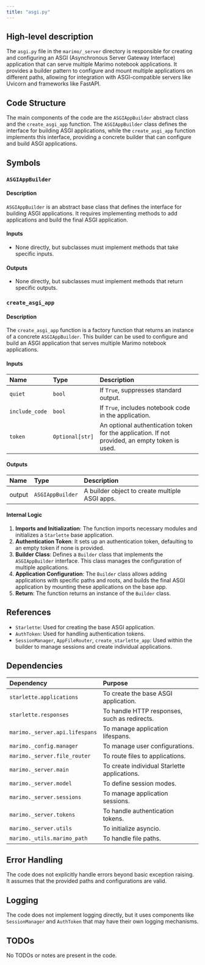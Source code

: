 ```yaml
---
title: "asgi.py"
---
```


## High-level description

The `asgi.py` file in the `marimo/_server` directory is responsible for creating and configuring an ASGI (Asynchronous Server Gateway Interface) application that can serve multiple Marimo notebook applications. It provides a builder pattern to configure and mount multiple applications on different paths, allowing for integration with ASGI-compatible servers like Uvicorn and frameworks like FastAPI.

## Code Structure

The main components of the code are the `ASGIAppBuilder` abstract class and the `create_asgi_app` function. The `ASGIAppBuilder` class defines the interface for building ASGI applications, while the `create_asgi_app` function implements this interface, providing a concrete builder that can configure and build ASGI applications.

## Symbols

### `ASGIAppBuilder`
#### Description
`ASGIAppBuilder` is an abstract base class that defines the interface for building ASGI applications. It requires implementing methods to add applications and build the final ASGI application.

#### Inputs
- None directly, but subclasses must implement methods that take specific inputs.

#### Outputs
- None directly, but subclasses must implement methods that return specific outputs.

### `create_asgi_app`
#### Description
The `create_asgi_app` function is a factory function that returns an instance of a concrete `ASGIAppBuilder`. This builder can be used to configure and build an ASGI application that serves multiple Marimo notebook applications.

#### Inputs
| Name          | Type    | Description                                                                 |
|:--------------|:--------|:----------------------------------------------------------------------------|
| `quiet`       | `bool`  | If `True`, suppresses standard output.                                      |
| `include_code`| `bool`  | If `True`, includes notebook code in the application.                       |
| `token`       | `Optional[str]` | An optional authentication token for the application. If not provided, an empty token is used. |

#### Outputs
| Name   | Type            | Description                                      |
|:-------|:----------------|:-------------------------------------------------|
| output | `ASGIAppBuilder`| A builder object to create multiple ASGI apps.   |

#### Internal Logic
1. **Imports and Initialization**: The function imports necessary modules and initializes a `Starlette` base application.
2. **Authentication Token**: It sets up an authentication token, defaulting to an empty token if none is provided.
3. **Builder Class**: Defines a `Builder` class that implements the `ASGIAppBuilder` interface. This class manages the configuration of multiple applications.
4. **Application Configuration**: The `Builder` class allows adding applications with specific paths and roots, and builds the final ASGI application by mounting these applications on the base app.
5. **Return**: The function returns an instance of the `Builder` class.

## References

- `Starlette`: Used for creating the base ASGI application.
- `AuthToken`: Used for handling authentication tokens.
- `SessionManager`, `AppFileRouter`, `create_starlette_app`: Used within the builder to manage sessions and create individual applications.

## Dependencies

| Dependency                  | Purpose                                                                 |
|:----------------------------|:------------------------------------------------------------------------|
| `starlette.applications`    | To create the base ASGI application.                                    |
| `starlette.responses`       | To handle HTTP responses, such as redirects.                            |
| `marimo._server.api.lifespans` | To manage application lifespans.                                      |
| `marimo._config.manager`    | To manage user configurations.                                          |
| `marimo._server.file_router`| To route files to applications.                                         |
| `marimo._server.main`       | To create individual Starlette applications.                            |
| `marimo._server.model`      | To define session modes.                                                |
| `marimo._server.sessions`   | To manage application sessions.                                         |
| `marimo._server.tokens`     | To handle authentication tokens.                                        |
| `marimo._server.utils`      | To initialize asyncio.                                                  |
| `marimo._utils.marimo_path` | To handle file paths.                                                   |

## Error Handling

The code does not explicitly handle errors beyond basic exception raising. It assumes that the provided paths and configurations are valid.

## Logging

The code does not implement logging directly, but it uses components like `SessionManager` and `AuthToken` that may have their own logging mechanisms.

## TODOs

No TODOs or notes are present in the code.